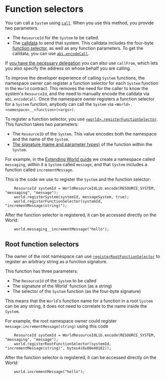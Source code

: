 # Function selectors

You can call a `System` using [`call`](https://github.com/latticexyz/mud/blob/main/packages/world/src/World.sol#L339-L351).
When you use this method, you provide two parameters.

- The `ResourceId` for the `System` to be called.
- The [calldata](https://docs.soliditylang.org/en/develop/abi-spec.html) to send that system.
  This calldata includes the four-byte [function selector](https://docs.soliditylang.org/en/develop/abi-spec.html#function-selector), as well as any function parameters.
  To get the calldata, you can use [`abi.encodeCall`](https://docs.soliditylang.org/en/v0.8.22/cheatsheet.html#abi-encoding-and-decoding-functions).

If [you have the necessary delegation](/world/account-delegation) you can also use `callFrom`, which lets you also specify the address on whose behalf you are calling.

To improve the developer experience of calling `System` functions, the namespace owner can register a function selector for each `System` function in the `World` contract.
This removes the need for the caller to know the system's `ResourceId`, and the need to manually encode the calldata via `abi.encodeCall`.
Once the namespace owner registers a function selector for a `System` function, anybody can call the `System` via `<World>.<namespace>__<function>(<args>)`.

To register a function selector, you use [`<world>.registerFunctionSelector`](https://github.com/latticexyz/mud/blob/main/packages/world/src/modules/core/implementations/WorldRegistrationSystem.sol#L164-L201).
This function takes two parameters:

- The `ResourceID` of the `System`.
  This value encodes both the namespace and the name of the `System`.
- [The signature (name and parameter types)](https://docs.soliditylang.org/en/v0.8.22/abi-spec.html#function-selector) of the function within the `System`.

For example, in the [Extending World guide](/guides/extending-world#deploy-to-the-blockchain) we create a namespace called `messaging`, within it a `System` called `message`, and that `System` includes a function called `incrementMessage`.

This is the code we use to register the `System` and the function selector:

```solidity
    ResourceId systemId = WorldResourceIdLib.encode(RESOURCE_SYSTEM, "messaging", "message");
    world.registerSystem(systemId, messageSystem, true);
    world.registerFunctionSelector(systemId, "incrementMessage(string)");
```

After the function selector is registered, it can be accessed directly on the World:

```solidity
    world.messaging__incrementMessage("hello");
```

## Root function selectors

The owner of the root namespace can use [`registerRootFunctionSelector`](https://github.com/latticexyz/mud/blob/main/packages/world/src/modules/core/implementations/WorldRegistrationSystem.sol#L203-L232) to register an arbitrary string as a function signature.

This function has three parameters:

- The `ResourceId` of the `System` to be called
- The signature of the World` function (as a string)
- The selector of the `System` function (as the four-byte signature)

This means that the `World`'s function name for a function in a root `System` can be any string, it does not need to correlate to the name inside the `System`.

For example, the root namespace owner could register `message:incrementMessage(string)` using this code

```solidity
    ResourceId systemId = WorldResourceIdLib.encode(RESOURCE_SYSTEM, "messaging", "message");
    world.registerRootFunctionSelector(systemId, "incrementMessage(string)", bytes4(0x80e40162));
```

After the function selector is registered, it can be accessed directly on the World:

```solidity
    world.incrementMessage("hello");
```
